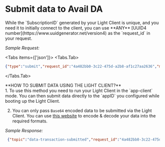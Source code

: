 
# Submit data to Avail DA
<Callout type="info">
While the `SubscriptionID` generated by your Light Client is unique, and you need it to initially connect to the client,
you can use **ANY** [UUID4 number](https://www.uuidgenerator.net/version4)
as the `request_id` in your request.
</Callout>

*Sample Request:*

<Tabs items={['json']}>
<Tabs.Tab>
```json
{"type":"submit","request_id":"4a482bb0-3c22-475d-a2b8-af1c27aa2636","message":{"data":"dGVzdAo="}}
```
</Tabs.Tab>
</Tabs>

<Callout type="info">
**HOW TO SUBMIT DATA USING THE LIGHT CLIENT?**<br/>
1. To use this method you need to run your Light Client in the `app-client` mode.
You can then submit data directly to the `appID` you configured while booting up the Light Client.

2. You can only pass `Base64` encoded data to be submitted via the Light Client.
You can use [this website](https://www.base64encode.org/) to encode & decode your data into the required formats.
</Callout>

*Sample Response:*
```json
 {"topic":"data-transaction-submitted","request_id":"4a482bb0-3c22-475d-a2b8-af1c27aa2636","message":{"block_number":597725,"block_hash":"0x84803b93bf96aea90fae8fcb21cae70d310783ae8e9c4f4e1d696cec2791c0e3","hash":"0x290efdc7856fd29ec406c610f79aaa3c8079c11f8338093efad739b454bef0ac","index":1}}
```